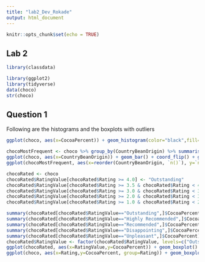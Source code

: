 ```yaml
---
title: "lab2_Dev_Rokade"
output: html_document
---
```


```r
knitr::opts_chunk$set(echo = TRUE)
```

## Lab 2



```r
library(classdata)

library(ggplot2)
library(tidyverse)
data(choco)
str(choco) 
```

## Question 1
Following are the histograms and the boxplots with outliers

```r
ggplot(choco, aes(x=CocoaPercent)) + geom_histogram(color="black",fill="white")

```
```r
chocoMostFrequent <- choco %>% group_by(CountryBeanOrigin) %>% summarise(n()) %>% top_n(10)
ggplot(choco, aes(x=CountryBeanOrigin)) + geom_bar() + coord_flip() + ggtitle("Number of Ratings per Country of Origin")
ggplot(chocoMostFrequent, aes(x=reorder(CountryBeanOrigin, `n()`), y=`n()`)) + geom_bar(stat="identity") + coord_flip() + xlab("Country of Bean Origin") + ylab("Count") + ggtitle("Top 10 Countries of Bean Origin")
```
```r
chocoRated <- choco
chocoRated$RatingValue[chocoRated$Rating >= 4.0] <- "Outstanding"
chocoRated$RatingValue[chocoRated$Rating >= 3.5 & chocoRated$Rating < 4.0] <- "Highly Recommended"
chocoRated$RatingValue[chocoRated$Rating >= 3.0 & chocoRated$Rating < 3.5] <- "Recommended"
chocoRated$RatingValue[chocoRated$Rating >= 2.0 & chocoRated$Rating < 3.0] <- "Disappointing"
chocoRated$RatingValue[chocoRated$Rating >= 1.0 & chocoRated$Rating < 2.0] <- "Unpleasant"

summary(chocoRated[chocoRated$RatingValue=="Outstanding",]$CocoaPercent)
summary(chocoRated[chocoRated$RatingValue=="Highly Recommended",]$CocoaPercent)
summary(chocoRated[chocoRated$RatingValue=="Recommended",]$CocoaPercent)
summary(chocoRated[chocoRated$RatingValue=="Disappointing",]$CocoaPercent)
summary(chocoRated[chocoRated$RatingValue=="Unpleasant",]$CocoaPercent)
chocoRated$RatingValue <- factor(chocoRated$RatingValue, levels=c("Outstanding","Highly Recommended", "Recommended", "Disappointing", "Unpleasant"))
ggplot(chocoRated, aes(x=RatingValue,y=CocoaPercent)) + geom_boxplot() + ggtitle("Cocoa Percent by Ratings")
ggplot(choco, aes(x=Rating,y=CocoaPercent, group=Rating)) + geom_boxplot() + ggtitle("Cocoa Percent by Rating Number")
```

